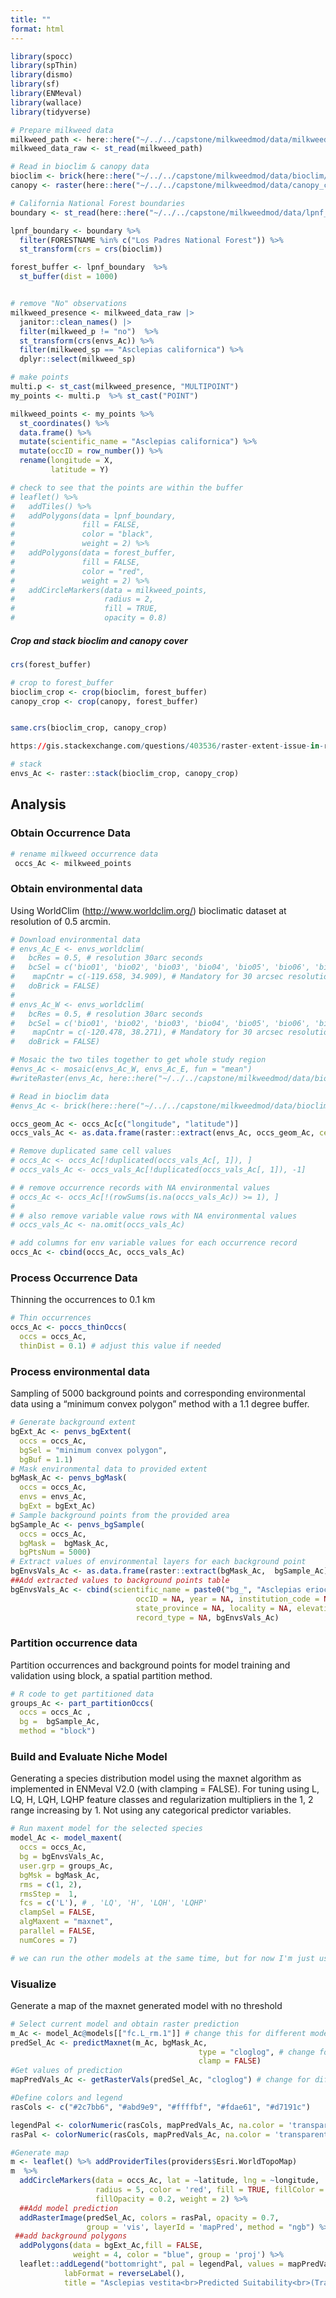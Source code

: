 ```yaml
---
title: ""
format: html
---
```


```r
library(spocc)
library(spThin)
library(dismo)
library(sf)
library(ENMeval)
library(wallace)
library(tidyverse)
```

```r
# Prepare milkweed data 
milkweed_path <- here::here("~/../../capstone/milkweedmod/data/milkweed_polygon_data/")
milkweed_data_raw <- st_read(milkweed_path)

# Read in bioclim & canopy data
bioclim <- brick(here::here("~/../../capstone/milkweedmod/data/bioclim/wallace_bioclim.tif"))
canopy <- raster(here::here("~/../../capstone/milkweedmod/data/canopy_cover/canopy_cover_cleaned.tif"))

# California National Forest boundaries
boundary <- st_read(here::here("~/../../capstone/milkweedmod/data/lpnf_boundary_data/S_USA_AdministrativeForest.gdb/"))

lpnf_boundary <- boundary %>% 
  filter(FORESTNAME %in% c("Los Padres National Forest")) %>%
  st_transform(crs = crs(bioclim))

forest_buffer <- lpnf_boundary  %>%
  st_buffer(dist = 1000)


# remove "No" observations
milkweed_presence <- milkweed_data_raw |> 
  janitor::clean_names() |> 
  filter(milkweed_p != "no")  %>%
  st_transform(crs(envs_Ac)) %>%
  filter(milkweed_sp == "Asclepias californica") %>%
  dplyr::select(milkweed_sp)

# make points
multi.p <- st_cast(milkweed_presence, "MULTIPOINT")
my_points <- multi.p  %>% st_cast("POINT")

milkweed_points <- my_points %>%
  st_coordinates() %>%
  data.frame() %>%
  mutate(scientific_name = "Asclepias californica") %>%
  mutate(occID = row_number()) %>%
  rename(longitude = X,
         latitude = Y)

# check to see that the points are within the buffer
# leaflet() %>%
#   addTiles() %>%
#   addPolygons(data = lpnf_boundary,
#               fill = FALSE,
#               color = "black",
#               weight = 2) %>%
#   addPolygons(data = forest_buffer,
#               fill = FALSE,
#               color = "red",
#               weight = 2) %>%
#   addCircleMarkers(data = milkweed_points,
#                    radius = 2, 
#                    fill = TRUE, 
#                    opacity = 0.8)
```

##### Crop and stack bioclim and canopy cover

```r
crs(forest_buffer)

# crop to forest_buffer
bioclim_crop <- crop(bioclim, forest_buffer)
canopy_crop <- crop(canopy, forest_buffer)


same.crs(bioclim_crop, canopy_crop)

https://gis.stackexchange.com/questions/403536/raster-extent-issue-in-r

# stack
envs_Ac <- raster::stack(bioclim_crop, canopy_crop)
```


## Analysis

### Obtain Occurrence Data

```r
# rename milkweed occurrence data
 occs_Ac <- milkweed_points
```

### Obtain environmental data

Using WorldClim (<http://www.worldclim.org/>) bioclimatic dataset at
resolution of 0.5 arcmin.

```r
# Download environmental data 
# envs_Ac_E <- envs_worldclim(
#   bcRes = 0.5, # resolution 30arc seconds
#   bcSel = c('bio01', 'bio02', 'bio03', 'bio04', 'bio05', 'bio06', 'bio07', 'bio08', 'bio09', 'bio10', 'bio11', 'bio12', 'bio13', 'bio14', 'bio15', 'bio16', 'bio17', 'bio18', 'bio19'), # select all bioclim vars
#    mapCntr = c(-119.658, 34.909), # Mandatory for 30 arcsec resolution - might need to adjust  
#   doBrick = FALSE)
# 
# envs_Ac_W <- envs_worldclim(
#   bcRes = 0.5, # resolution 30arc seconds
#   bcSel = c('bio01', 'bio02', 'bio03', 'bio04', 'bio05', 'bio06', 'bio07', 'bio08', 'bio09', 'bio10', 'bio11', 'bio12', 'bio13', 'bio14', 'bio15', 'bio16', 'bio17', 'bio18', 'bio19'), # select all bioclim vars
#    mapCntr = c(-120.478, 38.271), # Mandatory for 30 arcsec resolution - might need to adjust  
#   doBrick = FALSE)

# Mosaic the two tiles together to get whole study region
#envs_Ac <- mosaic(envs_Ac_W, envs_Ac_E, fun = "mean")
#writeRaster(envs_Ac, here::here("~/../../capstone/milkweedmod/data/bioclim/wallace_bioclim.tif"))

# Read in bioclim data
#envs_Ac <- brick(here::here("~/../../capstone/milkweedmod/data/bioclim/wallace_bioclim.tif"))

occs_geom_Ac <- occs_Ac[c("longitude", "latitude")]
occs_vals_Ac <- as.data.frame(raster::extract(envs_Ac, occs_geom_Ac, cellnumbers = TRUE))

# Remove duplicated same cell values
# occs_Ac <- occs_Ac[!duplicated(occs_vals_Ac[, 1]), ]
# occs_vals_Ac <- occs_vals_Ac[!duplicated(occs_vals_Ac[, 1]), -1]

# # remove occurrence records with NA environmental values
# occs_Ac <- occs_Ac[!(rowSums(is.na(occs_vals_Ac)) >= 1), ]
# 
# # also remove variable value rows with NA environmental values
# occs_vals_Ac <- na.omit(occs_vals_Ac)

# add columns for env variable values for each occurrence record
occs_Ac <- cbind(occs_Ac, occs_vals_Ac)
```


### Process Occurrence Data

Thinning the occurrences to 0.1 km

```r
# Thin occurrences 
occs_Ac <- poccs_thinOccs(
  occs = occs_Ac, 
  thinDist = 0.1) # adjust this value if needed
```

### Process environmental data

Sampling of 5000 background points and corresponding environmental data
using a “minimum convex polygon” method with a 1.1 degree buffer.

```r
# Generate background extent 
bgExt_Ac <- penvs_bgExtent(
  occs = occs_Ac,
  bgSel = "minimum convex polygon",
  bgBuf = 1.1)
# Mask environmental data to provided extent
bgMask_Ac <- penvs_bgMask(
  occs = occs_Ac,
  envs = envs_Ac,
  bgExt = bgExt_Ac)
# Sample background points from the provided area
bgSample_Ac <- penvs_bgSample(
  occs = occs_Ac,
  bgMask =  bgMask_Ac,
  bgPtsNum = 5000)
# Extract values of environmental layers for each background point
bgEnvsVals_Ac <- as.data.frame(raster::extract(bgMask_Ac,  bgSample_Ac))
##Add extracted values to background points table
bgEnvsVals_Ac <- cbind(scientific_name = paste0("bg_", "Asclepias eriocarpa"), bgSample_Ac,
                            occID = NA, year = NA, institution_code = NA, country = NA,
                            state_province = NA, locality = NA, elevation = NA,
                            record_type = NA, bgEnvsVals_Ac)
```

### Partition occurrence data

Partition occurrences and background points for model training and
validation using block, a spatial partition method.

```r
# R code to get partitioned data
groups_Ac <- part_partitionOccs(
  occs = occs_Ac ,
  bg =  bgSample_Ac, 
  method = "block") 
```


### Build and Evaluate Niche Model

Generating a species distribution model using the maxnet algorithm as
implemented in ENMeval V2.0 (with clamping = FALSE). For tuning using L,
LQ, H, LQH, LQHP feature classes and regularization multipliers in the
1, 2 range increasing by 1. Not using any categorical predictor
variables.

```r
# Run maxent model for the selected species
model_Ac <- model_maxent(
  occs = occs_Ac,
  bg = bgEnvsVals_Ac,
  user.grp = groups_Ac, 
  bgMsk = bgMask_Ac,
  rms = c(1, 2), 
  rmsStep =  1,
  fcs = c('L'), # , 'LQ', 'H', 'LQH', 'LQHP'
  clampSel = FALSE,
  algMaxent = "maxnet",
  parallel = FALSE,
  numCores = 7)

# we can run the other models at the same time, but for now I'm just using 'L' (linear) just so it goes a bit faster while we're getting everything sorted out
```


### Visualize

Generate a map of the maxnet generated model with no threshold

```r
# Select current model and obtain raster prediction
m_Ac <- model_Ac@models[["fc.L_rm.1"]] # change this for different models
predSel_Ac <- predictMaxnet(m_Ac, bgMask_Ac,
                                          type = "cloglog", # change for different types
                                          clamp = FALSE)
#Get values of prediction
mapPredVals_Ac <- getRasterVals(predSel_Ac, "cloglog") # change for different types

#Define colors and legend  
rasCols <- c("#2c7bb6", "#abd9e9", "#ffffbf", "#fdae61", "#d7191c")

legendPal <- colorNumeric(rasCols, mapPredVals_Ac, na.color = 'transparent')
rasPal <- colorNumeric(rasCols, mapPredVals_Ac, na.color = 'transparent')

#Generate map
m <- leaflet() %>% addProviderTiles(providers$Esri.WorldTopoMap) 
m  %>%
  addCircleMarkers(data = occs_Ac, lat = ~latitude, lng = ~longitude,
                   radius = 5, color = 'red', fill = TRUE, fillColor = "red",
                   fillOpacity = 0.2, weight = 2) %>% 
  ##Add model prediction
  addRasterImage(predSel_Ac, colors = rasPal, opacity = 0.7,
                 group = 'vis', layerId = 'mapPred', method = "ngb") %>%
 ##add background polygons
  addPolygons(data = bgExt_Ac,fill = FALSE,
              weight = 4, color = "blue", group = 'proj') %>%
  leaflet::addLegend("bottomright", pal = legendPal, values = mapPredVals_Ac, layerId = "train",
            labFormat = reverseLabel(),
            title = "Asclepias vestita<br>Predicted Suitability<br>(Training)")
```

